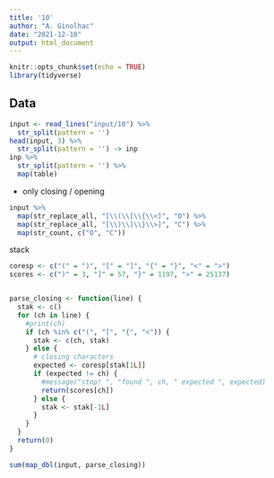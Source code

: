 ```yaml
---
title: '10'
author: "A. Ginolhac"
date: "2021-12-10"
output: html_document
---
```


```r
knitr::opts_chunk$set(echo = TRUE)
library(tidyverse)
```

## Data


```r
input <- read_lines("input/10") %>% 
  str_split(pattern = '')
head(input, 3) %>% 
  str_split(pattern = '') -> inp
inp %>% 
  str_split(pattern = '') %>% 
  map(table)
```

- only closing / opening

```r
input %>% 
  map(str_replace_all, "[\\(\\[\\{\\<]", "O") %>% 
  map(str_replace_all, "[\\)\\]\\}\\>]", "C") %>% 
  map(str_count, c("O", "C"))
```

stack

```r
coresp <- c("(" = ")", "[" = "]", "{" = "}", "<" = ">")
scores <- c(")" = 3, "]" = 57, "}" = 1197, ">" = 25137)


parse_closing <- function(line) {
  stak <- c()
  for (ch in line) {
    #print(ch)
    if (ch %in% c("(", "[", "{", "<")) {
      stak <- c(ch, stak)
    } else {
      # closing characters
      expected <- coresp[stak[1L]]
      if (expected != ch) {
        #message("stop! ", "found ", ch, " expected ", expected)
        return(scores[ch])
      } else {
        stak <- stak[-1L]
      }
    }
  }
  return(0)
}

sum(map_dbl(input, parse_closing))
```



